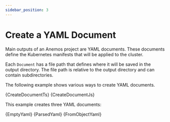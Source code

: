 ```yaml
---
sidebar_position: 3
---
```




# Create a YAML Document

Main outputs of an Anemos project are YAML documents. These documents define the Kubernetes manifests
that will be applied to the cluster.

Each `Document` has a file path that defines where it will be saved in the output directory. The file path
is relative to the output directory and can contain subdirectories.

The following example shows various ways to create YAML documents.

<Tabs groupId='language'>
  <TabItem value="typescript" label="TypeScript">
    <CodeBlock language="typescript" title="index.ts" showLineNumbers>
        {CreateDocumentTs}
    </CodeBlock>
  </TabItem>

  <TabItem value="javascript" label="JavaScript">
    <CodeBlock language="javascript" title="index.js" showLineNumbers>
        {CreateDocumentJs}
    </CodeBlock>
  </TabItem>
</Tabs>

This example creates three YAML documents:

<Tabs>
<TabItem value="empty.yaml">
    <CodeBlock language="yaml" showLineNumbers>
        {EmptyYaml}
    </CodeBlock>
</TabItem>

<TabItem value="folder/parsed.yaml">
    <CodeBlock language="yaml" showLineNumbers>
        {ParsedYaml}
    </CodeBlock>
</TabItem>

<TabItem value="from-object.yaml">
    <CodeBlock language="yaml" showLineNumbers>
        {FromObjectYaml}
    </CodeBlock>
</TabItem>
</Tabs>
